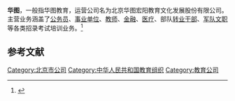 {{Multiple issues|
{{Primarysources|time=2021-02-18T08:11:25+00:00}}
{{Refimprove|time=2021-02-18T08:11:25+00:00}}
}}
{{Infobox company 
| company_name  = 华图教育
| location      = [[北京市|北京市]][[海淀区|海淀区]]
| industry      = [[教育培训业|教育培训业]]
| key_people    = 董事长：易定宏<br />总经理：李曼卿
| market_value  =
| num_employees = 8104人（2020年）
| products      =
| homepage      = [http://www.huatu.com/ www.huatu.com]
}}
'''华图'''，一般指华图教育，运营公司名为北京华图宏阳教育文化发展股份有限公司。
主营业务涵盖了[[公务员|公务员]]、[[事业单位|事业单位]]、[[教师|教师]]、[[金融|金融]]、[[医疗|医疗]]、部队[[转业干部|转业干部]]、[[军队文职|军队文职]]等各类招录考试培训业务。<ref>{{Cite web |url=http://www.huatu.com/a/aboutus/ |title=华图简介 |access-date=2021-02-18 |archive-date=2020-09-02 |archive-url=https://web.archive.org/web/20200902235808/http://www.huatu.com/a/aboutus/ |dead-url=no }}</ref>

==参考文献==
{{reflist}}

[[Category:北京市公司|Category:北京市公司]]
[[Category:中华人民共和国教育组织|Category:中华人民共和国教育组织]]
[[Category:教育公司|Category:教育公司]]